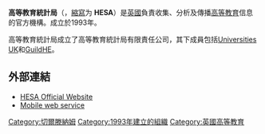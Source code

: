 {{无来源|time=2022-5-6}}
{{Infobox Organization
| name                = 高等教育統計局<br />
Higher Education Statistics Agency
| image               =
| size                =
| caption             =
| abbreviation        = HESA
| motto               =
| formation           = 1993年
| status              = 非營利組織（高等教育統計局有限責任公司）、慈善機構
| purpose             = 管理英國高等教育數據
| location            = [[切爾滕納姆|切爾滕納姆]]
| region_served       = 英國
| membership          =
| leader_title        = Chief Executive
| leader_name         = Alison Allden
| main_organ          =董事會
| parent_organization =
| affiliations        = [[Universities_UK|Universities UK]]，[[GuildHE|GuildHE]]
| budget              =
| website             = [http://www.hesa.ac.uk HESA]
}}

'''高等教育統計局'''（{{lang-en|Higher Education Statistics Agency}}，[[縮寫|縮寫]]为 '''HESA'''）是[[英國|英國]]負責收集、分析及傳播[[高等教育|高等教育]]信息的官方機構。成立於1993年。

高等教育統計局成立了高等教育統計局有限責任公司，其下成員包括[[Universities_UK|Universities UK]]和[[GuildHE|GuildHE]]。

== 外部連結 ==

* [http://www.hesa.ac.uk HESA Official Website]
* [https://web.archive.org/web/20110924152119/http://m.hesa.ac.uk/uk-he-stats/ Mobile web service]

[[Category:切爾滕納姆|Category:切爾滕納姆]]
[[Category:1993年建立的組織|Category:1993年建立的組織]]
[[Category:英國高等教育|Category:英國高等教育]]